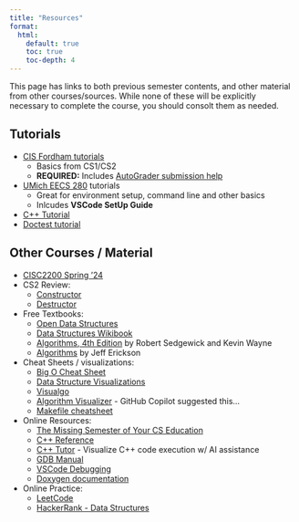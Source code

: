 ```yaml
---
title: "Resources"
format:
  html:
    default: true
    toc: true
    toc-depth: 4
---
```


This page has links to both previous semester contents, and other material from other courses/sources.
While none of these will be explicitly necessary to complete the course, you should consolt them as needed.

## Tutorials

- [CIS Fordham tutorials](https://fordhamcis.github.io/CISTutorials/)
  - Basics from CS1/CS2
  - **REQUIRED:** Includes [AutoGrader submission help](https://fordhamcis.github.io/CISTutorials/submitToAutograder/)
- [UMich EECS 280](https://eecs280staff.github.io/tutorials/) tutorials
  - Great for environment setup, command line and other basics
  - Inlcudes **VSCode SetUp Guide**
- [C++ Tutorial](https://www.cplusplus.com/doc/tutorial/)
- [Doctest tutorial](https://github.com/onqtam/doctest/blob/master/doc/markdown/tutorial.md)

## Other Courses / Material

- [CISC2200 Spring '24](https://storm.cis.fordham.edu/zhang/cs2200/)
- CS2 Review:
  - [Constructor](https://www.youtube.com/watch?v=hBq6EGX5II4)
  - [Destructor](https://www.youtube.com/watch?v=gEcLCba7HQU)
- Free Textbooks:
  - [Open Data Structures](https://opendatastructures.org/)
  - [Data Structures Wikibook](https://en.wikibooks.org/wiki/Data_Structures)
  - [Algorithms, 4th Edition](https://algs4.cs.princeton.edu/home/) by Robert Sedgewick and Kevin Wayne
  - [Algorithms](https://jeffe.cs.illinois.edu/teaching/algorithms/) by Jeff Erickson
- Cheat Sheets / visualizations:
  - [Big O Cheat Sheet](https://www.bigocheatsheet.com/)
  - [Data Structure Visualizations](https://www.cs.usfca.edu/~galles/visualization/Algorithms.html)
  - [Visualgo](https://visualgo.net/en)
  - [Algorithm Visualizer](https://algorithm-visualizer.org/) - GitHub Copilot suggested this...
  - [Makefile cheatsheet](https://devhints.io/makefile)
- Online Resources:
  - [The Missing Semester of Your CS Education](https://missing.csail.mit.edu/)
  - [C++ Reference](https://en.cppreference.com/w/cpp)
  - [C++ Tutor](https://pythontutor.com/cpp.html) - Visualize C++ code execution w/ AI assistance
  - [GDB Manual](https://www.gnu.org/software/gdb/documentation/)
  - [VSCode Debugging](https://code.visualstudio.com/docs/editor/debugging)
  - [Doxygen documentation](https://www.doxygen.nl/index.html)
- Online Practice:
  - [LeetCode](https://leetcode.com/problemset/)
  - [HackerRank - Data Structures](https://www.hackerrank.com/domains/data-structures)

